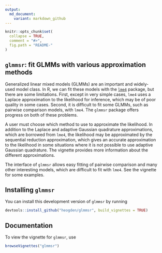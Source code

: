 ```yaml
---
output:
  md_document:
    variant: markdown_github
---
```


<!-- README.md is generated from README.Rmd. Please edit that file -->

```r
knitr::opts_chunk$set(
  collapse = TRUE,
  comment = "#>",
  fig.path = "README-"
)
```
## `glmmsr`: fit GLMMs with various approximation methods

Generalized linear mixed models (GLMMs) are an important and widely-used model 
class. In R, we can fit these models with the 
[`lme4`](https://github.com/lme4/lme4) package, but there are some
limitations. First, except in very simple cases, `lme4` uses a Laplace 
approximation to the likelihood for inference, which may be of poor quality in 
some cases. Second, it is difficult to fit some GLMMs, such as pairwise 
comparison models, with `lme4`. 
The `glmmsr` package offers progress on both of these problems. 

A user must choose which method to use to approximate
the likelihood. In addition
to the Laplace and adaptive Gaussian quadrature approximations,
which are borrowed from `lme4`, the likelihood may
be approximated by the sequential reduction approximation, which
gives an accurate approximation to the likelihood in some situations
where it is not possible to use adaptive Gaussian quadrature.
The vignette provides more information about the different
approximations.

The interface of `glmmsr` allows easy fitting of pairwise comparison 
and many other interesting 
models, which are difficult to fit with `lme4`.
See the vignette for some examples.

## Installing `glmmsr`

You can install this development version of `glmmsr` 
by running
```r
devtools::install_github("heogden/glmmsr", build_vignettes = TRUE)
```

## Documentation

To view the vignette for `glmmsr`, use
```r
browseVignettes("glmmsr")
```

